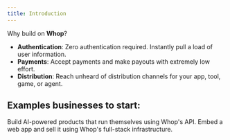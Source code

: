 ```yaml
---
title: Introduction
---
```


Why build on **Whop**?

- **Authentication**: Zero authentication required. Instantly pull a load of user information.
- **Payments**: Accept payments and make payouts with extremely low effort.
- **Distribution**: Reach unheard of distribution channels for your app, tool, game, or agent.

## Examples businesses to start:

<CardGroup cols={2}>
  <Card
    title="Build an agentic app"
    icon="bolt"
    href="/what-to-build/agentic-businesses"
    color="#0285c7"
  >
    Build AI-powered products that run themselves using Whop's API.
  </Card>
  <Card
    title="Sell a web app or game"
    href="/what-to-build/web-apps"
    icon="globe"
    color="#ea5a0c"
  >
    Embed a web app and sell it using Whop's full-stack infrastructure.
  </Card>
</CardGroup>
